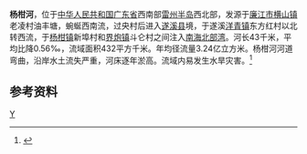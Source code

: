 '''杨柑河'''，位于[[中华人民共和国|中华人民共和国]][[广东省|广东省]]西南部[[雷州半岛|雷州半岛]]西北部，发源于[[廉江市|廉江市]][[横山镇_(廉江市)|横山镇]]老凌村油丰塘，蜿蜒西南流，过央村后进入[[遂溪县|遂溪县]]境，于遂溪[[洋青镇|洋青镇]]东方红村以北转西流，于[[杨柑镇|杨柑镇]]新埠村和[[界炮镇|界炮镇]]斗仑村之间注入[[南海|南海]][[北部湾|北部湾]]。河长43千米，平均比降0.56‰，流域面积432平方千米。年均径流量3.24亿立方米。杨柑河河道弯曲，沿岸水土流失严重，河床逐年淤高。流域内易发生水旱灾害。<ref name="中国河湖大典">{{cite book |author=《[[中国河湖大典|中国河湖大典]]》编纂委员会 |title=《中国河湖大典·珠江卷》 |year=2013年1月 |publisher=中国水利水电出版社 |location=北京 |pages=381页|isbn= 978-7-5170-0561-2 }}</ref>
==参考资料==
{{reflist}}

[[category:广东河流|Y]]